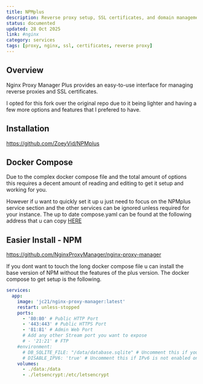 ```yaml
---
title: NPMplus
description: Reverse proxy setup, SSL certificates, and domain management
status: documented
updated: 28 Oct 2025
link: #nginx
category: services
tags: [proxy, nginx, ssl, certificates, reverse proxy]
---
```


## Overview

Nginx Proxy Manager Plus provides an easy-to-use interface for managing reverse proxies and SSL certificates.

I opted for this fork over the original repo due to it being lighter and having a few more options and features that I prefered to have.

## Installation

https://github.com/ZoeyVid/NPMplus

## Docker Compose 

Due to the complex docker compose file and the total amount of options this requires a decent amount of reading and editing to get it setup and working for you.

However if u want to quickly set it up u just need to focus on the NPMplus service section and the other services can be ignored unless required for your instance. The up to date compose.yaml can be found at the following address that u can copy [HERE](https://raw.githubusercontent.com/ZoeyVid/NPMplus/refs/heads/develop/compose.yaml)


## Easier Install - NPM 

https://github.com/NginxProxyManager/nginx-proxy-manager

If you dont want to touch the long docker compose file u can install the base version of NPM without the features of the plus version. The docker compose to get setup is the following.

```yaml
services:
  app:
    image: 'jc21/nginx-proxy-manager:latest'
    restart: unless-stopped
    ports:
      - '80:80' # Public HTTP Port
      - '443:443' # Public HTTPS Port
      - '81:81' # Admin Web Port
      # Add any other Stream port you want to expose
      # - '21:21' # FTP
    #environment:
      # DB_SQLITE_FILE: "/data/database.sqlite" # Uncomment this if you want to change the location of the SQLite DB file within the container
      # DISABLE_IPV6: 'true' # Uncomment this if IPv6 is not enabled on your host
    volumes:
      - ./data:/data
      - ./letsencrypt:/etc/letsencrypt
```
